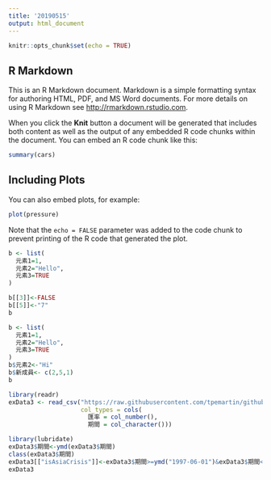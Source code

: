 ```yaml
---
title: '20190515'
output: html_document
---
```


```r
knitr::opts_chunk$set(echo = TRUE)
```

## R Markdown

This is an R Markdown document. Markdown is a simple formatting syntax for authoring HTML, PDF, and MS Word documents. For more details on using R Markdown see <http://rmarkdown.rstudio.com>.

When you click the **Knit** button a document will be generated that includes both content as well as the output of any embedded R code chunks within the document. You can embed an R code chunk like this:

```r
summary(cars)
```

## Including Plots

You can also embed plots, for example:

```r
plot(pressure)
```

Note that the `echo = FALSE` parameter was added to the code chunk to prevent printing of the R code that generated the plot.


```r
b <- list(
  元素1=1,
  元素2="Hello",
  元素3=TRUE
)
```

```r
b[[3]]<-FALSE
b[[5]]<-"7"
b
```



```r
b <- list(
  元素1=1,
  元素2="Hello",
  元素3=TRUE
)
b$元素2<-"Hi"
b$新成員<- c(2,5,1)
b

```


```r
library(readr)
exData3 <- read_csv("https://raw.githubusercontent.com/tpemartin/github-data/master/exData3.csv",
                    col_types = cols(
                      匯率 = col_number(),
                      期間 = col_character()))
```

```r
library(lubridate)
exData3$期間<-ymd(exData3$期間)
class(exData3$期間)
exData3[["isAsiaCrisis"]]<-exData3$期間>=ymd("1997-06-01")&exData3$期間<=ymd("1998-12-01")
exData3

```

```r

```
















